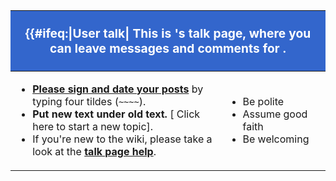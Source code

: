 {| style="width:80%; margin:0 auto 1em auto; border: 1px solid #aaaaaa; background-color:#f9f9f9; color:#000;" align="center" cellpadding="4"
|-
! colspan="2" style="text-align:center; font-size:120%; background-color:#3366CC; color:#ffffff;" |
{{#ifeq:{{NAMESPACE}}|User talk|
This is [[{{SUBJECTPAGENAME}}|{{PAGENAME}}]]'s talk page, where you can leave messages and comments for {{PAGENAME}}. 
|
This is the talk page for discussing {{{1|improvements to the [[:{{SUBJECTPAGENAME}}]] article}}}.
}}
|-
| 
* '''[[Help:Signature|Please sign and date your posts]]''' by typing four tildes  (<tt><nowiki>~~~~</nowiki></tt>).
* '''Put new text under old text.''' [{{fullurl:{{TALKPAGENAMEE}}|action=edit&section=new}} Click here to start a new topic].
* If you're new to the wiki, please take a look at the '''[[Help:Talk page|talk page help]]'''.
| class="title" style="text-align:left;" |
*Be polite
*Assume good faith
*Be welcoming
|}<noinclude>
{{documentation}}</noinclude>
